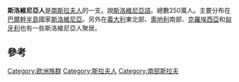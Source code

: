 {{Infobox Ethnic group
|group        = 斯洛維尼亞人
|population   = 250萬人
| region1   = {{flagcountry|Slovenia}}
| pop1      = 1,800,000
| ref1      = <ref>{{Cite web |url=http://www.stat.si/popis2002/en/rezultati/rezultati_red.asp?ter=SLO&st=7 |title=Census 2002 |access-date=2008-07-29 |archive-date=2014-08-11 |archive-url=https://web.archive.org/web/20140811224252/http://www.stat.si/popis2002/en/rezultati/rezultati_red.asp?ter=SLO&st=7 |dead-url=no }}</ref>
| region2   = {{flagcountry|USA}}
| pop2      = 178,415
| ref2      = <ref>{{Cite web |url=http://factfinder.census.gov/servlet/DTTable?_bm=y&-geo_id=D&-ds_name=D&-_lang=en&-redoLog=false&-mt_name=ACS_2002_EST_G2000_PCT026 |title=2002 Community Survey |access-date=2008-07-29 |archive-url=https://archive.today/20200212052112/http://factfinder.census.gov/servlet/DTTable?_bm=y&-geo_id=D&-ds_name=D&-_lang=en&-redoLog=false&-mt_name=ACS_2002_EST_G2000_PCT026 |archive-date=2020-02-12 |dead-url=yes }}</ref><ref>{{cite web |url=http://www.census.gov/prod/2004pubs/c2kbr-35.pdf |title=Ancestry: 2000 (Census 2000 Brief) |author=Angela Brittingham |coauthors=G. Patrizia de la Cruz |work=United States Census 2000 |publisher=U.S. Census Bureau |accessdate=2008-06-01 |format=PDF |date=June 2006 |archive-date=2004-12-04 |archive-url=http://webarchive.loc.gov/all/20041204015245/http://www.census.gov/prod/2004pubs/c2kbr-35.pdf |dead-url=no }}</ref>
| region3   = {{flagcountry|Italy}}
| pop3      = 100,000 
| ref3      = <ref name="atlas">Zupančič, Jernej (author), Orožen Adamič, Milan (photographer), Filipič, Hanzi (photographer): ''Slovenci po svetu''. In publication: ''Nacionalni atlas Slovenije'' (Kartografsko gradivo) / Inštitut za geografijo, Geografski inštitut Antona Melika. Ljubljana: Rokus, 2001.{{COBISS|ID=18593837}}{{sl icon}}</ref>
| region4   = {{flagcountry|Canada}}
| pop4      = 35,940 (2006年)
| ref4      = <ref>{{Cite web |url=http://www12.statcan.ca/english/census06/data/topics/RetrieveProductTable.cfm?ALEVEL=3&APATH=3&CATNO=&DETAIL=0&DIM=&DS=99&FL=0&FREE=0&GAL=0&GC=99&GK=NA&GRP=1&IPS=&METH=0&ORDER=1&PID=92333&PTYPE=88971&RL=0&S=1&ShowAll=No&StartRow=1&SUB=801&Temporal=2006&Theme=80&VID=0&VNAMEE=&VNAMEF= |title=Ethnic Origin (247), Single and Multiple Ethnic Origin Responses (3) and Sex (3) for the Population of Canada, Provinces, Territories, Census Metropolitan Areas and Census Agglomerations, 2006 Census - 20% Sample Data<!-- Bot generated title --> |access-date=2008-07-29 |archive-date=2009-06-25 |archive-url=https://web.archive.org/web/20090625161921/http://www12.statcan.ca/english/census06/data/topics/RetrieveProductTable.cfm?ALEVEL=3&APATH=3&CATNO=&DETAIL=0&DIM=&DS=99&FL=0&FREE=0&GAL=0&GC=99&GK=NA&GRP=1&IPS=&METH=0&ORDER=1&PID=92333&PTYPE=88971&RL=0&S=1&ShowAll=No&StartRow=1&SUB=801&Temporal=2006&Theme=80&VID=0&VNAMEE=&VNAMEF= |dead-url=no }}</ref>
| region5   = {{flagcountry|Argentina}}
| pop5      = 30,000
| ref5      = <ref name="atlas"/>
| region6   = {{flagcountry|Austria}}
| pop6      = 24,855
| ref6      = <ref name="statistik">{{cite web |url=ftp://www.statistik.at/pub/neuerscheinungen/vzaustriaweb.pdf |title=Tabelle 5: Bevölkerung nach Umgangssprache und Staatsangehörigkeit |work=Volkszählung 2001: Hauptergebnisse I - Österreich |publisher=Statistik Austria |year=2002 |accessdate=2008-06-02 |language=de |format=PDF }}{{dead link|date=2017年12月 |bot=InternetArchiveBot |fix-attempted=yes }}</ref>
| region7   = {{flagcountry|Germany}}
| pop7      = 50,000 (2003年)
| ref7      = <ref name="zbornik"/>
| region8   = {{flagcountry|Australia}}
| pop8      = 25,000 (2008年)
| ref8      = <ref>{{cite web |url=http://www.demokracija.si/index.php?sekcija=clanki&clanek=1580 |title=Zavest o slovenskih koreninah |work=Spletna Demokracija |author=Lucija Horvat |date=2008-02-06 |accessdate=2008-04-10 |language=sl |archive-date=2016-03-08 |archive-url=https://web.archive.org/web/20160308161349/http://demokracija.si/index.php?clanek=1580&sekcija=clanki |dead-url=no }}</ref>
| region9   = {{flagcountry|Croatia}}
| pop9      = 13,173 (2001年)
| ref9      = <ref>{{cite web |url=http://www.dzs.hr/Eng/censuses/Census2001/Popis/E01_02_02/E01_02_02.html |title=Population by ethnicity, by towns/municipalities |work=Republic of Croatia: Census 2001 |publisher=Croatian Bureau of Statistics |accessdate=2008-06-01 |archive-date=2016-03-04 |archive-url=https://web.archive.org/web/20160304104915/http://www.dzs.hr/Eng/censuses/census2001/Popis/E01_02_02/E01_02_02.html |dead-url=no }}</ref>
| region10  = {{flagcountry|Serbia}}
| pop10     = 5,104 (2002年)
| ref10     = <ref>{{cite journal |url=http://www.statserb.sr.gov.yu/zip/esn31.pdf |title=Final results of the Census 2001: Population by national or ethnic groups, gender and age groups in the Republic of Serbia, by municipalities |journal=Communication |volume=295 |issue=LII |date=2002-12-24 |accessdate=2008-06-01 |publisher=Republic Statistical Office of Serbia |issn=0353-9555 |format=PDF |deadurl=yes |archiveurl=https://web.archive.org/web/20080528112718/http://www.statserb.sr.gov.yu/zip/esn31.pdf |archivedate=2008-05-28 }}</ref>
| region11  = {{flagcountry|France}}
| pop11     = 15,000 
| ref11     = <ref name="zbornik"/><ref>{{Cite web |url=http://www.diplomatie.gouv.fr/fr/pays-zones-geo_833/slovenie_231/presentation-slovenie_1432/donnees-generales_1086.html |title=存档副本 |access-date=2008-07-29 |archive-date=2014-10-26 |archive-url=https://web.archive.org/web/20141026124613/http://www.diplomatie.gouv.fr/fr/pays-zones-geo_833/slovenie_231/presentation-slovenie_1432/donnees-generales_1086.html |dead-url=yes }}</ref>
| region12  = {{flagcountry|Sweden}}
| pop12     = 4,000
| ref12     = <ref name="zbornik"/>
| region13  = {{flagcountry|Hungary}}
| pop13     = 3,025 (2001年)
| ref13     = <ref>{{cite web |url=http://www.nepszamlalas.hu/eng/volumes/18/tables/prnt1_28.html |title=Population by mother tongue and main age groups, 1910–1941, 1970–2001 |work=Population Census 2001 |year=2004 |publisher=Hungarian Central Statistical Office |accessdate=2008-06-01 |archive-date=2007-09-27 |archive-url=https://web.archive.org/web/20070927225858/http://www.nepszamlalas.hu/eng/volumes/18/tables/prnt1_28.html |dead-url=no }}</ref>
| region14  = {{flagcountry|Uruguay}}
| pop14     = 3,000 
| ref14     = <ref name="zbornik"/>
| region15  = {{flagcountry|Bosnia and Herzegovina}}
| pop15     = 2100 (1991年)
| ref15     = <ref>{{Cite web |url=http://www.uni-koeln.de/jur-fak/ostrecht/minderheitenschutz/Vortraege/BiH/BiH_Marko_Railic.pdf |title=Numbers in 1991 |access-date=2008-07-29 |archive-url=https://web.archive.org/web/20160303183909/http://www.uni-koeln.de/jur-fak/ostrecht/minderheitenschutz/Vortraege/BiH/BiH_Marko_Railic.pdf |archive-date=2016-03-03 |dead-url=yes }}</ref>
| region16  = {{flagcountry|Switzerland}}
| pop16     = 2,433
| ref16     = <ref>[http://www.bfs.admin.ch/bfs/portal/de/index/themen/01/22/publ.Document.88215.pdf  Bericht 2006] {{webarchive|url=https://web.archive.org/web/20160303193114/http://www.bfs.admin.ch/bfs/portal/de/index/themen/01/22/publ.Document.88215.pdf |date=2016-03-03 }}</ref>
| region17  = {{flagcountry|Brazil}}
| pop17     = 1,500 
| ref17     = <ref name="zbornik"/>
| region18  = {{flagcountry|Belgium}}
| pop18     = 1,500 
| ref18     = <ref name="zbornik"/>
| region19  = {{flagcountry|Netherlands}}
| pop19     = 2,000
| ref19     = <ref>{{cite web |url=http://www.justitie.nl/Images/Etnische_Groeperingen_tcm74-31515.pdf |title=存档副本 |accessdate=2005-06-07 |deadurl=yes |archiveurl=https://web.archive.org/web/20050607211706/http://www.justitie.nl/Images/Etnische_Groeperingen_tcm74-31515.pdf |archivedate=2005-06-07 }} </ref>
| region20  = {{flagcountry|Venezuela}}
| pop20     = 1,000 
| ref20     = <ref name="zbornik"/>
| region21  = {{flagcountry|Spain}}
| pop21     = 758 (2007年)
| ref21     = <ref>[http://www.ine.es/inebase/cgi/axi?AXIS_PATH=/inebase/temas/t20/e245/p04/provi/l0/&FILE_AXIS=00000008.px&CGI_DEFAULT=/inebase/temas/cgi.opt&COMANDO=SELECCION&CGI_URL=/inebase/cgi/]  {{webarchive|url=https://web.archive.org/web/20070701212948/http://www.ine.es/inebase/cgi/axi?AXIS_PATH=%2Finebase%2Ftemas%2Ft20%2Fe245%2Fp04%2Fprovi%2Fl0%2F&FILE_AXIS=00000008.px&CGI_DEFAULT=%2Finebase%2Ftemas%2Fcgi.opt&COMANDO=SELECCION&CGI_URL=%2Finebase%2Fcgi%2F |date=2007-07-01 }}</ref>
| region22  = {{flagcountry|Montenegro}}
| pop22     = 415
| ref22     = <ref>Montenegrin 2003 census - {{cite web |url=http://www.monstat.cg.yu/Popis/Popis01a.zip |title=存档副本 |accessdate=2008-11-18 |deadurl=yes |archiveurl=https://web.archive.org/web/20081118173318/http://www.monstat.cg.yu/Popis/Popis01a.zip |archivedate=2008-11-18 }}</ref>
| region23  = {{flagcountry|Macedonia}}
| pop23     = 403 (1994年)
| ref23     = <ref name="zbornik">Trebše-Štolfa, Milica, ed., Klemenčič, Matjaž, resp. ed.: ''Slovensko izseljenstvo: zbornik ob 50-letnici Slovenske izseljenske matice''. Ljubljana: Združenje Slovenska izseljenska matica, 2001.{{COBISS|ID=115722752}}</ref>
| region24  = {{flagcountry|Chile}}
| pop24     = 200 
| ref24     = <ref name="zbornik"/>
| region25  = {{flagcountry|Ireland}}
| pop25     = 135 (2006年)
| ref25     = <ref>[http://www.cso.ie/statistics/placebirthagegroup.htm CSO Ireland - 2006 Census] {{Wayback|url=http://www.cso.ie/statistics/placebirthagegroup.htm |date=20110806062421 }} {{Failed verification}}</ref>
| region26  = {{flagcountry|South Africa}}
| pop26     = 100 
| ref26     = <ref name="zbornik"/>
|languages  = [[斯洛文尼亞語|斯洛文尼亞語]]
|religions  = 主要是[[羅馬天主教|羅馬天主教]]和[[基督新教|基督新教]]
|related    = 其他[[斯拉夫人|斯拉夫人]]，包括[[南部斯拉夫民族|南部斯拉夫民族]]
|image=Davorin Rovšek - Tri ženske v noši.jpg}}
'''斯洛維尼亞人'''是[[南部斯拉夫民族|南斯拉夫人]]的一支。說[[斯洛維尼亞語|斯洛維尼亞語]]。總數250萬人。主要分布在[[巴爾幹半島|巴爾幹半島]]國家[[斯洛維尼亞|斯洛維尼亞]]。另外在[[義大利|義大利]]東北部、[[奧地利|奧地利]]南部、[[克羅埃西亞|克羅埃西亞]]和[[匈牙利|匈牙利]]也有一些斯洛維尼亞人聚居。

==參考==
{{reflist|2}}



{{Authority control}}
[[Category:欧洲族群|Category:欧洲族群]]
[[Category:斯拉夫人|Category:斯拉夫人]]
[[Category:南部斯拉夫|Category:南部斯拉夫]]